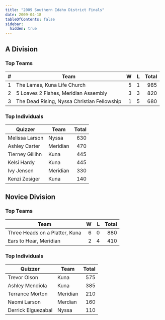 ```yaml
---
title: "2009 Southern Idaho District Finals"
date: 2009-04-18
tableOfContents: false
sidebar:
  hidden: true
---
```


## A Division

### Top Teams

|    # | Team                                        |    W |    L | Total |
| ---: | ------------------------------------------- | ---: | ---: | ----: |
|    1 | The Lamas, Kuna Life Church                 |    5 |    1 |   985 |
|    2 | 5 Loaves 2 Fishes, Meridian Assembly        |    3 |    3 |   820 |
|    3 | The Dead Rising, Nyssa Christian Fellowship |    1 |    5 |   680 |

### Top Individuals

| Quizzer         | Team     | Total |
| --------------- | -------- | ----: |
| Melissa Larson  | Nyssa    |   630 |
| Ashley Carter   | Meridian |   470 |
| Tierney Gillihn | Kuna     |   445 |
| Kelsi Hardy     | Kuna     |   445 |
| Ivy Jensen      | Meridian |   330 |
| Kenzi Zesiger   | Kuna     |   140 |

## Novice Division

### Top Teams

| Team                           |    W |    L | Total |
| ------------------------------ | ---: | ---: | ----: |
| Three Heads on a Platter, Kuna |    6 |    0 |   880 |
| Ears to Hear, Meridian         |    2 |    4 |   410 |

### Top Individuals

| Quizzer            | Team     | Total |
| ------------------ | -------- | ----: |
| Trevor Olson       | Kuna     |   575 |
| Ashley Mendiola    | Kuna     |   385 |
| Terrance Morton    | Meridian |   210 |
| Naomi Larson       | Merdian  |   160 |
| Derrick Elguezabal | Nyssa    |   110 |

